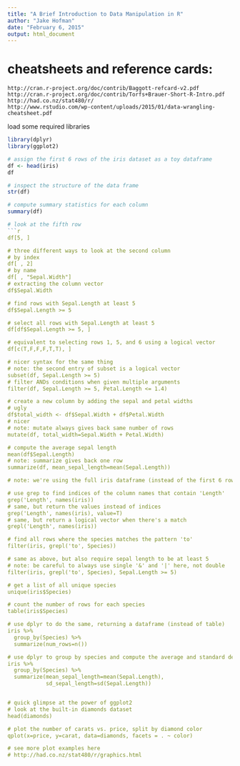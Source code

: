 ```yaml
---
title: "A Brief Introduction to Data Manipulation in R"
author: "Jake Hofman"
date: "February 6, 2015"
output: html_document
---
```


# cheatsheets and reference cards:
    http://cran.r-project.org/doc/contrib/Baggott-refcard-v2.pdf
    http://cran.r-project.org/doc/contrib/Torfs+Brauer-Short-R-Intro.pdf
    http://had.co.nz/stat480/r/
    http://www.rstudio.com/wp-content/uploads/2015/01/data-wrangling-cheatsheet.pdf

load some required libraries
```r
library(dplyr)
library(ggplot2)
```

```r
# assign the first 6 rows of the iris dataset as a toy dataframe
df <- head(iris)
df

# inspect the structure of the data frame
str(df)

# compute summary statistics for each column
summary(df)

# look at the fifth row
```r
df[5, ]

# three different ways to look at the second column
# by index
df[ , 2]
# by name
df[ , "Sepal.Width"]
# extracting the column vector
df$Sepal.Width

# find rows with Sepal.Length at least 5
df$Sepal.Length >= 5

# select all rows with Sepal.Length at least 5
df[df$Sepal.Length >= 5, ]

# equivalent to selecting rows 1, 5, and 6 using a logical vector
df[c(T,F,F,F,T,T), ]

# nicer syntax for the same thing
# note: the second entry of subset is a logical vector
subset(df, Sepal.Length >= 5)
# filter ANDs conditions when given multiple arguments
filter(df, Sepal.Length >= 5, Petal.Length <= 1.4)

# create a new column by adding the sepal and petal widths
# ugly
df$total_width <- df$Sepal.Width + df$Petal.Width
# nicer
# note: mutate always gives back same number of rows
mutate(df, total_width=Sepal.Width + Petal.Width)

# compute the average sepal length
mean(df$Sepal.Length)
# note: summarize gives back one row
summarize(df, mean_sepal_length=mean(Sepal.Length))

# note: we're using the full iris dataframe (instead of the first 6 rows) from here on

# use grep to find indices of the column names that contain 'Length'
grep('Length', names(iris))
# same, but return the values instead of indices
grep('Length', names(iris), value=T)
# same, but return a logical vector when there's a match
grepl('Length', names(iris))

# find all rows where the species matches the pattern 'to'
filter(iris, grepl('to', Species))

# same as above, but also require sepal length to be at least 5
# note: be careful to always use single '&' and '|' here, not double
filter(iris, grepl('to', Species), Sepal.Length >= 5)

# get a list of all unique species
unique(iris$Species)

# count the number of rows for each species
table(iris$Species)

# use dplyr to do the same, returning a dataframe (instead of table)
iris %>%
  group_by(Species) %>%
  summarize(num_rows=n())

# use dplyr to group by species and compute the average and standard deviation of sepal length for each species
iris %>%
  group_by(Species) %>%
  summarize(mean_sepal_length=mean(Sepal.Length),
            sd_sepal_length=sd(Sepal.Length))


# quick glimpse at the power of ggplot2
# look at the built-in diamonds dataset
head(diamonds)

# plot the number of carats vs. price, split by diamond color
qplot(x=price, y=carat, data=diamonds, facets = . ~ color)

# see more plot examples here
# http://had.co.nz/stat480/r/graphics.html
```

